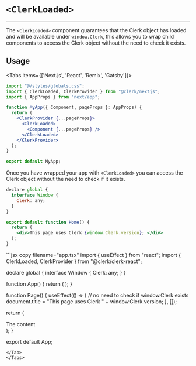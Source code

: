 
# `<ClerkLoaded>`
---
The `<ClerkLoaded>` component guarantees that the Clerk object has loaded and will be available under `window.Clerk`, this allows you to wrap child components to access the Clerk object without the need to check it exists.

## Usage
<Tabs items={['Next.js', 'React', 'Remix', 'Gatsby']}>
<Tab>
```jsx copy filename="pages/_app.tsx"
import "@/styles/globals.css";
import { ClerkLoaded, ClerkProvider } from "@clerk/nextjs";
import { AppProps } from "next/app";

function MyApp({ Component, pageProps }: AppProps) {
  return (
    <ClerkProvider {...pageProps}>
      <ClerkLoaded>
        <Component {...pageProps} />
      </ClerkLoaded>
    </ClerkProvider>
  );
}

export default MyApp;
```

Once you have wrapped your app with `<ClerkLoaded>` you can access the Clerk object without the need to check if it exists.

```jsx copy filename="pages/index.tsx"
declare global {
  interface Window {
    Clerk: any;
  }
}

export default function Home() { 
  return (
    <div>This page uses Clerk {window.Clerk.version}; </div>
  );
}
```  
</Tab>
<Tab>
```jsx copy filename="app.tsx"
import { useEffect } from "react";
import { ClerkLoaded, ClerkProvider } from "@clerk/clerk-react";

declare global {
  interface Window {
    Clerk: any;
  }
}

function App() {
  return (
    <ClerkProvider publishableKey="pk_test_••••••••••••••••••••••••••••••••••">
      <ClerkLoaded>
        <Page />
      </ClerkLoaded>
    </ClerkProvider>
  );
}

function Page() {
  useEffect(() => {
    // no need to check if window.Clerk exists
    document.title = "This page uses Clerk " + 
      window.Clerk.version;
  }, []);
  
  return (
    <div>The content </div>
  );
}

export default App;
```
</Tab>
</Tabs>